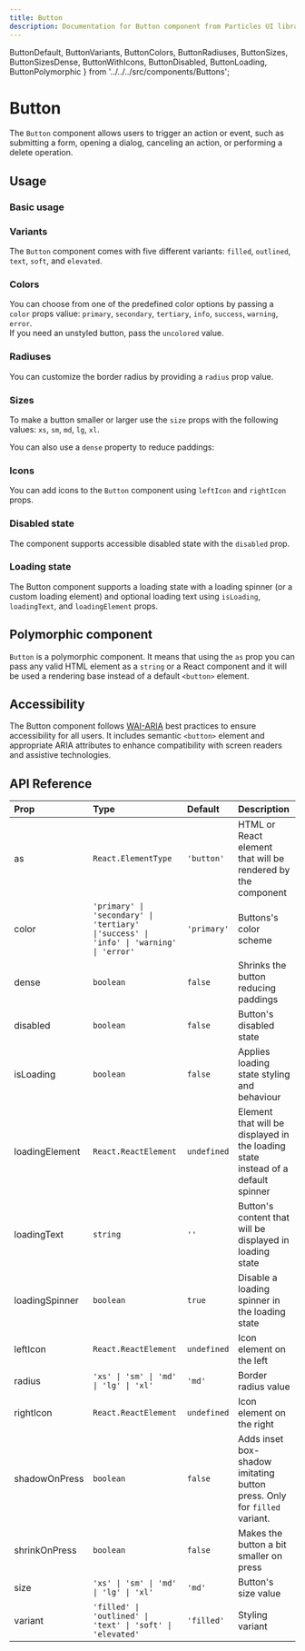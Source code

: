 ```yaml
---
title: Button
description: Documentation for Button component from Particles UI library
---
```


  ButtonDefault,
  ButtonVariants,
  ButtonColors,
  ButtonRadiuses,
  ButtonSizes,
  ButtonSizesDense,
  ButtonWithIcons,
  ButtonDisabled,
  ButtonLoading,
  ButtonPolymorphic
} from '../../../src/components/Buttons';

# Button

<InterfaceButtons
  githubLink="Button/Button.tsx"
  storybookLink="components-button--docs"
  w3cLink="https://www.w3.org/WAI/ARIA/apg/patterns/button/"
/>

The `Button` component allows users to trigger an action or event, such as
submitting a form, opening a dialog, canceling an action, or performing a delete
operation.

## Usage

### Basic usage

<ButtonDefault showCode />

### Variants

The `Button` component comes with five different variants: `filled`, `outlined`,
`text`, `soft`, and `elevated`.

<ButtonVariants showCode={false} />

### Colors

You can choose from one of the predefined color options by passing a `color`
props valiue: `primary`, `secondary`, `tertiary`, `info`, `success`, `warning`,
`error`.  
If you need an unstyled button, pass the `uncolored` value.

<ButtonColors showCode={false} />

### Radiuses

You can customize the border radius by providing a `radius` prop value.

<ButtonRadiuses showCode={false} />

### Sizes

To make a button smaller or larger use the `size` props with the following
values: `xs`, `sm`, `md`, `lg`, `xl`.

<ButtonSizes showCode={false} />

You can also use a `dense` property to reduce paddings:

<ButtonSizesDense showCode={false} />

### Icons

You can add icons to the `Button` component using `leftIcon` and `rightIcon`
props.

<ButtonWithIcons showCode={false} />

### Disabled state

The component supports accessible disabled state with the `disabled` prop.

<ButtonDisabled showCode={false} />

### Loading state

The Button component supports a loading state with a loading spinner (or a
custom loading element) and optional loading text using `isLoading`,
`loadingText`, and `loadingElement` props.

<ButtonLoading showCode={false} />

## Polymorphic component

`Button` is a polymorphic component. It means that using the `as` prop you can
pass any valid HTML element as a `string` or a React component and it will be
used a rendering base instead of a default `<button>` element.

<ButtonPolymorphic showCode={false} />

## Accessibility

The Button component follows
[WAI-ARIA](https://www.w3.org/WAI/ARIA/apg/patterns/button/) best practices to
ensure accessibility for all users. It includes semantic `<button>` element and
appropriate ARIA attributes to enhance compatibility with screen readers and
assistive technologies.

## API Reference

| Prop           | Type                                                                                   | Default     | Description                                                                      |
| :------------- | :------------------------------------------------------------------------------------- | :---------- | :------------------------------------------------------------------------------- |
| as             | `React.ElementType`                                                                    | `'button'`  | HTML or React element that will be rendered by the component                     |
| color          | `'primary' \| 'secondary' \| 'tertiary' \|'success' \| 'info' \| 'warning' \| 'error'` | `'primary'` | Buttons's color scheme                                                           |
| dense          | `boolean`                                                                              | `false`     | Shrinks the button reducing paddings                                             |
| disabled       | `boolean`                                                                              | `false`     | Button's disabled state                                                          |
| isLoading      | `boolean`                                                                              | `false`     | Applies loading state styling and behaviour                                      |
| loadingElement | `React.ReactElement`                                                                   | `undefined` | Element that will be displayed in the loading state instead of a default spinner |
| loadingText    | `string`                                                                               | `''`        | Button's content that will be displayed in loading state                         |
| loadingSpinner | `boolean`                                                                              | `true`      | Disable a loading spinner in the loading state                                   |
| leftIcon       | `React.ReactElement`                                                                   | `undefined` | Icon element on the left                                                         |
| radius         | `'xs' \| 'sm' \| 'md' \| 'lg' \| 'xl'`                                                 | `'md'`      | Border radius value                                                              |
| rightIcon      | `React.ReactElement`                                                                   | `undefined` | Icon element on the right                                                        |
| shadowOnPress  | `boolean`                                                                              | `false`     | Adds inset box-shadow imitating button press. Only for `filled` variant.         |
| shrinkOnPress  | `boolean`                                                                              | `false`     | Makes the button a bit smaller on press                                          |
| size           | `'xs' \| 'sm' \| 'md' \| 'lg' \| 'xl'`                                                 | `'md'`      | Button's size value                                                              |
| variant        | `'filled' \| 'outlined' \| 'text' \| 'soft' \| 'elevated'`                             | `'filled'`  | Styling variant                                                                  |
